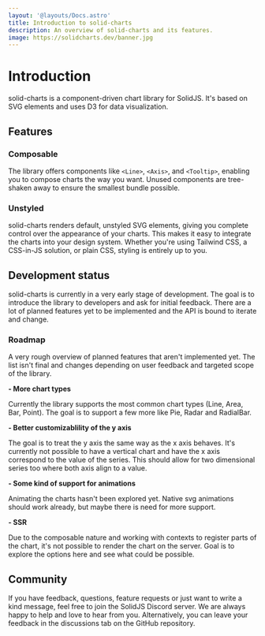 ```yaml
---
layout: '@layouts/Docs.astro'
title: Introduction to solid-charts
description: An overview of solid-charts and its features.
image: https://solidcharts.dev/banner.jpg
---
```


# Introduction

solid-charts is a component-driven chart library for <Link href="https://solidjs.com/" newTab>SolidJS</Link>. It's based on SVG elements and uses <Link href="https://d3js.org/" newTab>D3</Link> for data visualization.

## Features

### Composable

The library offers components like `<Line>`, `<Axis>`, and `<Tooltip>`, enabling you to compose charts the way you want. Unused components are tree-shaken away to ensure the smallest bundle possible.

### Unstyled

solid-charts renders default, unstyled SVG elements, giving you complete control over the appearance of your charts. This makes it easy to integrate the charts into your design system. Whether you're using Tailwind CSS, a CSS-in-JS solution, or plain CSS, styling is entirely up to you. 

## Development status

solid-charts is currently in a very early stage of development. The goal is to introduce the library to developers and ask for initial feedback. There are a lot of planned features yet to be implemented and the API is bound to iterate and change.

### Roadmap

A very rough overview of planned features that aren't implemented yet. The list isn't final and changes depending on user feedback and targeted scope of the library.

**- More chart types**

Currently the library supports the most common chart types (Line, Area, Bar, Point). The goal is to support a few more like Pie, Radar and RadialBar.

**- Better customizablility of the y axis**

The goal is to treat the y axis the same way as the x axis behaves. It's currently not possible to have a vertical chart and have the x axis correspond to the value of the series. This should allow for two dimensional series too where both axis align to a value.

**- Some kind of support for animations**

Animating the charts hasn't been explored yet. Native svg animations should work already, but maybe there is need for more support.

**- SSR**

Due to the composable nature and working with contexts to register parts of the chart, it's not possible to render the chart on the server. Goal is to explore the options here and see what could be possible.

## Community

If you have feedback, questions, feature requests or just want to write a kind message, feel free to join the <Link href="https://discord.com/invite/solidjs" newTab>SolidJS Discord server</Link>. We are always happy to help and love to hear from you. Alternatively, you can leave your feedback in the <Link href="https://github.com/corvudev/solid-charts/discussions/" newTab>discussions tab</Link> on the GitHub repository.
